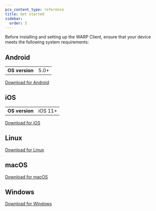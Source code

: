 ```yaml
---
pcx_content_type: reference
title: Get started
sidebar:
  order: 3
---
```



<Render file="consumer-warp-download" />

Before installing and setting up the WARP Client, ensure that your device meets the following system requirements:

## Android

|                |      |
| -------------- | ---- |
| **OS version** | 5.0+ |

[Download for Android](https://play.google.com/store/apps/details?id=com.cloudflare.onedotonedotonedotone)

## iOS

|                |         |
| -------------- | ------- |
| **OS version** | iOS 11+ |

[Download for iOS](https://apps.apple.com/us/app/id1423538627)

## Linux

<Render file="warp/system-requirements/linux" product="cloudflare-one" />

[Download for Linux](https://pkg.cloudflareclient.com/)

## macOS

<Render file="warp/system-requirements/macos" product="cloudflare-one" />

[Download for macOS](https://downloads.cloudflareclient.com/v1/download/macos/ga)

## Windows

<Render file="warp/system-requirements/windows" product="cloudflare-one" />

[Download for Windows](https://downloads.cloudflareclient.com/v1/download/windows/ga)
